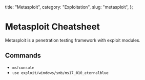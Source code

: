   title: "Metasploit",
  category: "Exploitation",
  slug: "metasploit",
};

# Metasploit Cheatsheet

Metasploit is a penetration testing framework with exploit modules.

## Commands

- `msfconsole`
- `use exploit/windows/smb/ms17_010_eternalblue`
